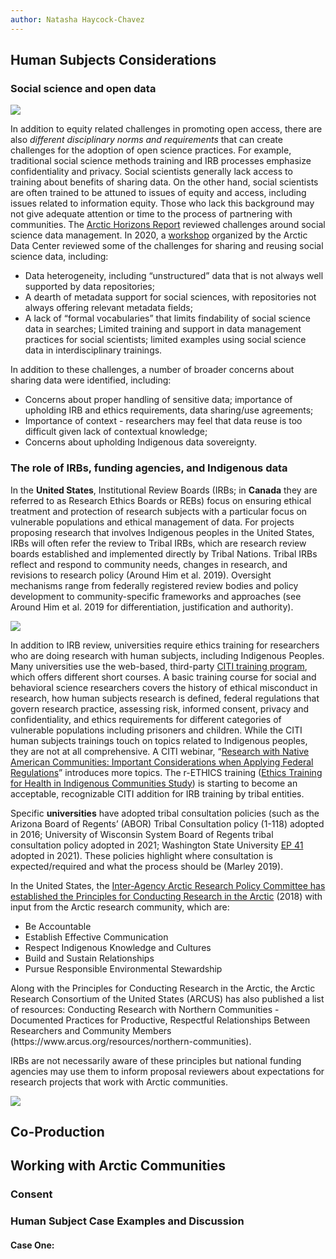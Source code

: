 ```yaml
---
author: Natasha Haycock-Chavez
---
```

## Human Subjects Considerations

### Social science and open data

![](images/2022-03_assw_dataethics04.png)

In addition to equity related challenges in promoting open
access, there are also *different disciplinary norms and requirements*
that can create challenges for the adoption of open science
practices. For example, traditional social science methods training
and IRB processes emphasize confidentiality and privacy. Social
scientists generally lack access to training about benefits of sharing
data. On the other hand, social scientists are often trained to be
attuned to issues of equity and access, including issues related to
information equity. Those who lack this background may not give
adequate attention or time to the process of partnering with
communities. The [Arctic Horizons Report](https://jeffersoninst.org/sites/default/files/Arctic%20Horizons%20Final%20Report%281%29.pdf) reviewed challenges around
social science data management. In 2020, a [workshop](https://drive.google.com/file/d/1Vv054wQNaQDH6mm5Eit2fQZT-8U-G0vq/view) organized by the
Arctic Data Center reviewed some of the challenges for sharing and
reusing social science data, including:

* Data heterogeneity, including “unstructured” data that is not always
  well supported by data repositories;  
* A dearth of metadata support for social sciences, with repositories
  not always offering relevant metadata fields;  
* A lack of “formal vocabularies” that limits findability of social
science data in searches; Limited training and support in data
management practices for social scientists; limited examples using
social science data in interdisciplinary trainings.  

In addition to these challenges, a number of broader concerns about
sharing data were identified, including:

* Concerns about proper handling of sensitive data; importance of
  upholding IRB and ethics requirements, data sharing/use agreements;  
* Importance of context - researchers may feel that data reuse is too
difficult given lack of contextual knowledge;  
* Concerns about upholding Indigenous data sovereignty.  

### The role of IRBs, funding agencies, and Indigenous data

In the **United States**, Institutional Review Boards (IRBs; in **Canada**
they are referred to as Research Ethics Boards or REBs) focus on
ensuring ethical treatment and protection of research subjects with a
particular focus on vulnerable populations and ethical management of
data. For projects proposing research that involves Indigenous peoples
in the United States, IRBs will often refer the review to Tribal IRBs,
which are research review boards established and implemented directly
by Tribal Nations. Tribal IRBs reflect and respond to community needs,
changes in research, and revisions to research policy (Around Him et
al. 2019). Oversight mechanisms range from federally registered review
bodies and policy development to community-specific frameworks and
approaches (see Around Him et al. 2019 for differentiation,
justification and authority).

![](images/2022-03_assw_dataethics06.png)

In addition to IRB review, universities require ethics training for
researchers who are doing research with human subjects, including
Indigenous Peoples.  Many universities use the web-based, third-party
[CITI training program](https://about.citiprogram.org/), which offers different short courses.  A basic
training course for social and behavioral science researchers covers
the history of ethical misconduct in research, how human subjects
research is defined, federal regulations that govern research
practice, assessing risk, informed consent, privacy and
confidentiality, and ethics requirements for different categories of
vulnerable populations including prisoners and children.  While the
CITI human subjects trainings touch on topics related to Indigenous
peoples, they are not at all comprehensive. A CITI webinar, “[Research
with Native American Communities: Important Considerations when
Applying Federal Regulations](https://about.citiprogram.org/news/new-webinar-available-research-with-native-american-communities-important-considerations-when-applying-federal-regulations/)” introduces more topics.  The r-ETHICS
training ([Ethics Training for Health in Indigenous Communities Study](http://iwri.org/research/ethics/))
is starting to become an acceptable, recognizable CITI addition for
IRB training by tribal entities.

Specific **universities** have adopted tribal consultation policies (such
as the Arizona Board of Regents’ (ABOR) Tribal Consultation policy
(1-118) adopted in 2016; University of Wisconsin System Board of
Regents tribal consultation policy adopted in 2021; Washington State
University [EP 41](https://policies.wsu.edu/prf/index/manuals/executive-policy-manual-contents/ep41-policy-on-tribal-engagement-consultation-and-consent-for-joint-wsu-tribal-research-activities-and-projects/) adopted in 2021). These policies highlight where
consultation is expected/required and what the process should be
(Marley 2019).

In the United States, the [Inter-Agency Arctic Research Policy Committee has established the Principles for Conducting Research in the Arctic](https://www.nsf.gov/geo/opp/arctic/conduct.jsp) (2018) with input from the  Arctic research community, which are:

- Be Accountable
- Establish Effective Communication
- Respect Indigenous Knowledge and Cultures
- Build and Sustain Relationships
- Pursue Responsible Environmental Stewardship

Along with the Principles for Conducting Research in the Arctic, the Arctic Research Consortium of the United States (ARCUS) has also published a list of resources: Conducting Research with Northern Communities - Documented Practices for Productive, Respectful Relationships Between Researchers and Community Members (https://www.arcus.org/resources/northern-communities). 

IRBs are not necessarily aware of these principles but national funding agencies may use them to inform proposal reviewers about expectations for research projects that work with Arctic communities.

![](images/2022-03_assw_dataethics07.png)

## Co-Production 

## Working with Arctic Communities

### Consent 

### Human Subject Case Examples and Discussion 

#### Case One: 









